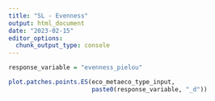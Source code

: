 ```yaml
---
title: "SL - Evenness"
output: html_document
date: "2023-02-15"
editor_options: 
  chunk_output_type: console
---
```


```r
response_variable = "evenness_pielou"
```

```r
plot.patches.points.ES(eco_metaeco_type_input,
                       paste0(response_variable, "_d"))
```